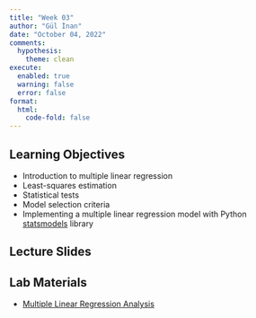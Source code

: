```yaml
---
title: "Week 03"
author: "Gül İnan"
date: "October 04, 2022"
comments:
  hypothesis: 
    theme: clean
execute: 
  enabled: true
  warning: false
  error: false
format: 
  html:
    code-fold: false
---
```


## Learning Objectives

-   Introduction to multiple linear regression
-   Least-squares estimation
-   Statistical tests
-   Model selection criteria
-   Implementing a multiple linear regression model with Python [statsmodels](https://www.statsmodels.org/stable/index.html) library

## Lecture Slides

<object data="https://nbviewer.org/github/MAT555E-Fall22/MAT555E-Fall22.github.io/blob/main/lectures/Week_03/Week_03_Intro_MLR.pdf" width="750" height="600" type='application/pdf'></object>


## Lab Materials

- [Multiple Linear Regression Analysis](https://colab.research.google.com/github/MAT555E-Fall22/MAT555E-Fall22.github.io/blob/main/lectures/Week_03/Week_03_MLR.ipynb) 

